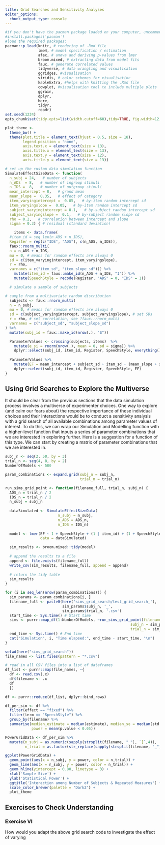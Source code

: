 ```yaml
---
title: Grid Searches and Sensitivity Analyses
editor_options: 
  chunk_output_type: console
---
```



```r
#if you don't have the pacman package loaded on your computer, uncomment the next line, install pacman, and load in the required packages
#install.packages('pacman')
#load the required packages:
pacman::p_load(knitr, # rendering of .Rmd file
               lme4, # model specification / estimation
               afex, # anova and deriving p-values from lmer
               broom.mixed, # extracting data from model fits
               faux, # generate correlated values
               tidyverse, # data wrangling and visualisation
               ggridges, #visualisation
               viridis, # color schemes for visualisation
               kableExtra, #helps with knitting the .Rmd file
               cowplot, #visualisation tool to include multiple plots
               ggrain,
               dplyr,
               here,
               tidyr,
               readr)
set.seed(1234)
opts_chunk$set(tidy.opts=list(width.cutoff=60),tidy=TRUE, fig.width=12, fig.height=11, fig.fullwidth=TRUE)

plot_theme <- 
  theme_bw() +
  theme(plot.title = element_text(hjust = 0.5, size = 18), 
        legend.position = "none", 
        axis.text.x = element_text(size = 13), 
        axis.title.x = element_text(size = 13), 
        axis.text.y = element_text(size = 12), 
        axis.title.y = element_text(size = 13))
```

```r
# set up the custom data simulation function
SimulateEffectSizeData <- function(
  n_subj = 24,   # number of subjects
  n_ADS  = 8,   # number of ingroup stimuli
  n_IDS =  8,   # number of outgroup stimuli
  mean_intercept = 0,   # grand mean
  mean_slope =  0.35,   # effect of category
  item_varyingintercept =  0.05,   # by-item random intercept sd
  item_varyingslope =  0.05,   # by-item random intercept sd
  subject_varyingintercept = 0.1,   # by-subject random intercept sd
  subject_varyingslope =  0.1,   # by-subject random slope sd
  rho = 0.2,   # correlation between intercept and slope
  sigma = 0.3) { # residual (standard deviation)

    items <- data.frame(
  #item_id = seq_len(n_ADS + n_IDS),
  Register = rep(c("IDS", "ADS"), c(n_ADS, n_IDS)),
  faux::rnorm_multi(
  n = n_ADS + n_IDS, 
  mu = 0, # means for random effects are always 0
  sd = c(item_varyingintercept, item_varyingslope),
  r = rho,
  varnames = c("item_sd", "item_slope_sd"))) %>%
    mutate(item_id = faux::make_id(n_ADS + n_IDS, "I")) %>%
    mutate(SpeechStyle = recode(Register, "ADS" = 0, "IDS" = 1))

  # simulate a sample of subjects

# sample from a multivariate random distribution 
  subjects <- faux::rnorm_multi(
  n = n_subj, 
  mu = 0, # means for random effects are always 0
  sd = c(subject_varyingintercept, subject_varyingslope), # set SDs
  r = rho, # set correlation, see ?faux::rnorm_multi
  varnames = c("subject_sd", "subject_slope_sd")
) %>%
  mutate(subj_id = faux::make_id(nrow(.), "S"))

  ParameterValues <- crossing(subjects, items)  %>%
    mutate(e_si = rnorm(nrow(.), mean = 0, sd = sigma)) %>%
    dplyr::select(subj_id, item_id, Register, SpeechStyle, everything())
  
  ParameterValues %>%
    mutate(EF = mean_intercept + subject_sd + item_sd + (mean_slope + subject_slope_sd + item_varyingslope) * SpeechStyle + e_si) %>%
    dplyr::select(subj_id, item_id, Register, SpeechStyle, EF)
}
```

## Using Grid Searches to Explore the Multiverse

It should be clear from the previous sections that the data simulation process involves a multiverse of experimenter choices. One way to explore (and calm our fears about) the respective importance of these individual choices and their interactions would be to conduct a sensitivity analysis with a grid search of all available combinations among parameter values of interest. To do this, we can wrap our Simulation and Modelling function with a higher-level function that inputs a series of parameter combinations that we are interested in exploring further. Here is a suggestion for a function of this type. We can start by creating a matrix of parameter combinations that we are interested in.

```r
subj_n <- seq(2, 50, by = 3)
trial_n <- seq(4, 8, by = 2)
NumberOfModels <- 500

param_combinations <- expand.grid(subj_n = subj_n, 
                                  trial_n = trial_n)
```


```r
run_sims_grid_point <- function(filename_full, trial_n, subj_n) {
  ADS_n = trial_n / 2
  IDS_n = trial_n / 2
  n_subj = subj_n
  
  dataSimulated <- SimulateEffectSizeData(
                        n_subj = n_subj,
                        n_ADS = ADS_n, 
                        n_IDS = IDS_n)
    
  model <- lmer(EF ~ 1 + SpeechStyle + (1 | item_id) + (1 + SpeechStyle | subj_id),
                data = dataSimulated)

  sim_results <- broom.mixed::tidy(model)
  
  # append the results to a file
  append <- file.exists(filename_full)
  write_csv(sim_results, filename_full, append = append)
  
  # return the tidy table
  sim_results
}
```


```r
for (i in seq_len(nrow(param_combinations))) {
  sim_params <- param_combinations[i, ]
  filename_full <- paste0(here('sims_grid_search/test_grid_search_'),
                          sim_params$subj_n, '_',
                          sim_params$trial_n, '.csv')
  start_time <- Sys.time() # Start time
  sims <- purrr::map_df(1:NumberOfModels, ~run_sims_grid_point(filename_full = filename_full,
                                                         subj_n = sim_params$subj_n,
                                                         trial_n = sim_params$trial_n))
  end_time <- Sys.time() # End time
  cat("Simulation", i, "Time elapsed:", end_time - start_time, "\n")
}
```


```r
setwd(here("sims_grid_search"))
file_names <- list.files(pattern = "*.csv")

# read in all CSV files into a list of dataframes
df_list <- purrr::map(file_names, ~{
  df <- read.csv(.x) 
  df$filename <- .x 
  df
  })

df <- purrr::reduce(df_list, dplyr::bind_rows)

df_per_sim <- df %>%
  filter(effect == "fixed") %>%
  filter(term == "SpeechStyle") %>%
  group_by(filename) %>%
  summarise(median_estimate = median(estimate), median_se = median(std.error),
            power = mean(p.value < 0.05))

PowerGridData <- df_per_sim %>%
  mutate(n_subj = as.numeric(sapply(strsplit(filename, "_"), `[`,4)),
         n_trial = as.factor(str_replace(sapply(strsplit(filename, "_"), `[`, 5), pattern = ".csv","")))

ggplot(PowerGridData) +
  geom_point(aes(x = n_subj, y = power, color = n_trial)) +
  geom_line(aes(x = n_subj, y = power, color = n_trial)) +
  geom_hline(yintercept = 0.80, linetype = 3) +
  xlab('Sample Size') +
  ylab('Statistical Power') +
  ggtitle('Interaction among Number of Subjects & Repeated Measures') +
  scale_color_brewer(palette = 'Dark2') +
  plot_theme
```

## Exercises to Check Understanding

### Exercise VI 

How would you adapt the above grid search code to investigate the effect of varying 

```r

```

